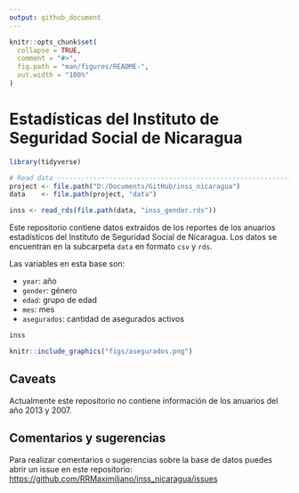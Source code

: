 ```yaml
---
output: github_document
---
```


<!-- README.md is generated from README.Rmd. Please edit that file -->

```r
knitr::opts_chunk$set(
  collapse = TRUE,
  comment = "#>",
  fig.path = "man/figures/README-",
  out.width = "100%"
)
```

# Estadísticas del Instituto de Seguridad Social de Nicaragua

```r
library(tidyverse)

# Read data ---------------------------------------------------------------
project <- file.path("D:/Documents/GitHub/inss_nicaragua")
data    <- file.path(project, "data")

inss <- read_rds(file.path(data, "inss_gender.rds"))
```

Este repositorio contiene datos extraídos de los reportes de los anuarios estadísticos del Instituto de Seguridad Social de Nicaragua. Los datos se encuentran en la subcarpeta `data` en formato `csv` y `rds`.

Las variables en esta base son: 

* `year`: año
* `gender`: género 
* `edad`: grupo de edad
* `mes`: mes
* `asegurados`: cantidad de asegurados activos

```r
inss
```

```r
knitr::include_graphics("figs/asegurados.png")
```

## Caveats

Actualmente este repositorio no contiene información de los anuarios del año 2013 y 2007.

## Comentarios y sugerencias

Para realizar comentarios o sugerencias sobre la base de datos puedes abrir un issue en este repositorio: [https://github.com/RRMaximiliano/inss_nicaragua/issues](https://github.com/RRMaximiliano/inss_nicaragua/issues)
